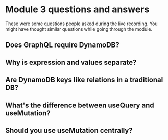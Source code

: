 


# Module 3 questions and answers

These were some questions people asked during the live recording. You might have thought similar questions while going through the module.

## Does GraphQL require DynamoDB?

<Vimeo id="392218625" />

## Why is expression and values separate?

<Vimeo id="392219524" />

## Are DynamoDB keys like relations in a traditional DB?

<Vimeo id="392219691" />

## What's the difference between useQuery and useMutation?

<Vimeo id="392216839" />

## Should you use useMutation centrally?

<Vimeo id="392225933" />
